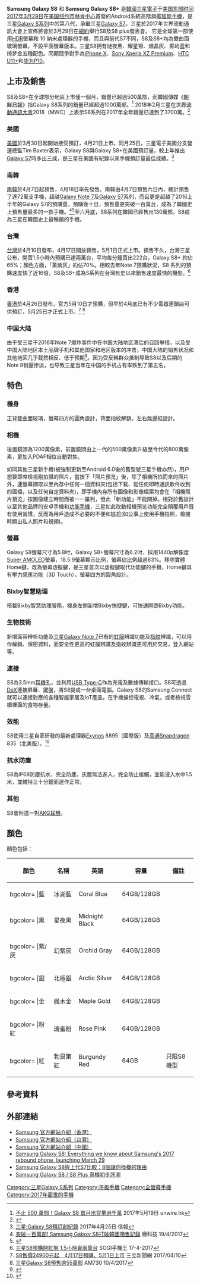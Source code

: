 {{noteTA
| T = Samsung Galaxy S8
| 1 = zh-tw:Galaxy;zh-hk:Galaxy;zh-cn:盖乐世
| 2 = zh-tw:三星Galaxy;zh-hk:Samsung Galaxy;zh-cn:三星盖乐世
| G1 = IT
}}
{{Infobox mobile phone
| name         = Samsung Galaxy S8<br>Samsung Galaxy S8+
| codename     = 夢計劃 (Project Dream)
| logo         = Samsung Galaxy S8 and S8+ logo.png
| logosize     = 250px
| image        = Samsung Galaxy S8 and S8 Plus.png
| imagesize    = 250px
| alt          = <!-- Text that describes the image for visually impaired readers. -->
| caption      = <!-- A caption describing the image (optional) -->
| brand        = [[Samsung_Galaxy|Samsung Galaxy]]
| manufacturer = [[三星電子|三星電子]]
| slogan       = <div>
*全球：'''''Unbox Your Phone'''''
*{{USA}}：'''''Unbox Your Phone'''''
*{{UK}}：'''''Unbox Your Phone'''''
*{{HKG}}：'''''突破框架  無邊視野'''''
*{{CHN}}：'''''突破极限·大有可能'''''
*{{TWN}}：'''''解放你的手機'''''
</div>
| series       = [[三星Galaxy_S系列|Galaxy S]]
| release    = {{Start date and age|2017|04|18}}（南韓）<br /> {{Start date and age|2017|04|21}}（全球）
| available    = 
| unitssold    = <!-- Total number of units sold to the public. -->
| unitsshipped = <!-- Total number of units shipped from factories. -->
| predecessor  = [[Samsung_Galaxy_S7|Samsung Galaxy S7]]
| related      = [[Samsung_Galaxy_Note_7|Samsung Galaxy Note 7]]、[[Samsung_Galaxy_Note_8|Samsung Galaxy Note 8]]
| type         = [[平板手機|平板手機]]
| form         = [[手機規格|平板式]]
| size         = '''Galaxy S8'''<br />{{convert|148.9|mm|in|abbr=on}}高<br /> {{convert|68.1|mm|in|abbr=on}}寬<br /> {{convert|8.0|mm|in|abbr=on}}厚<br />'''Galaxy S8+'''<br />{{convert|159.5|mm|in|abbr=on}}高<br /> {{convert|73.4|mm|in|abbr=on}}寬<br /> {{convert|8.1|mm|in|abbr=on}}厚
| weight       = S8：{{convert|152|g|oz|abbr=on}} <br /> S8+：{{convert|173|g|oz|abbr=on}}
| os           = 官方原始版本[[Android_Nougat|Android 7.0]]<br>官方最後版本[[Android_Pie|Android 9.0]]<br>第三方版本[[Android_Q|Android 10.0]]
|soc          = {{plainlist|
* '''國際版/部分加拿大版:''' [[三星Exynos|Samsung Exynos]] 8895
* '''北美和中國/港版:''' [[驍龍|高通驍龍]] 835
}}
| cpu          = <!-- Clock speed, manufacturer, model number, model name, number of cores -->
| gpu          = <!-- Clock speed, manufacturer, model number, model name, number of cores -->
| memory       = 4 [[Gigabyte|GB]] [[Mobile_DDR#LPDDR4|LPDDR4X]] [[隨機存取記憶體|RAM]] <br /> 6 [[Gigabyte|GB]] [[Mobile_DDR#LPDDR4|LPDDR4X]] [[隨機存取記憶體|RAM]]
| storage      = 64 GB [[Universal_Flash_Storage|UFS]] 2.1 <br />128 GB [[Universal_Flash_Storage|UFS]] 2.1
| memory_card  = [[microSDXC|microSDXC]],最大擴充至 256 GB 
| battery      = {{plainlist|
* '''S8:''' 3000 mAh
* '''S8+:''' 3500 mAh
}}
| input        = '''感應器：'''<br />
{{plainlist|
* 加速規
* 氣壓計
* 指紋掃描
* 虹膜掃描
* 地磁掃描
* 陀螺儀
* 霍爾效應傳感器
* 接近感應器
}}
'''Other'''<br />
{{plainlist|
* 物理音量鍵
* Bixby智能助理
}}
| display      = {{ubl
|2960×1440 [[1440p|1440p]] [[Super_AMOLED|Super AMOLED]],
|'''S8:'''  {{convert|5.8|in|mm|abbr=on}}, 225 ppcm (572 [[pixels_per_inch|ppi]])
|'''S8+:''' {{convert|6.2|in|mm|abbr=on}}, 208 ppcm (529 ppi)
}}
| ext_display  = <!-- Description of the secondary or external display, if applicable -->
|rear_camera  = 12 [[Megapixel|MP]] (1.4 µm), f/1.7 [[f-number|aperture]], [[4K解析度|4K]] @ 30 [[幀率|fps]], [[1080p|1080p]] @ 60 fps, [[720p|720p]] @ 240 fps
| front camera = 8 MP, autofocus
| sound        = <!-- Sound and audio features e.g. speaker(s), audio jack, vibration motor, etc. -->
| connectivity = <!-- Physical and wireless e.g. Micro USB, Bluetooth 2.1, 802.11b/g/n WiFi, etc. -->
| other        = <!-- Other key capabilities and specifications not noted above (e.g. WiFi hotspot, Gorilla glass display, etc.) -->
| sar          = <!-- Specific absorption rate in W/kg -->
| hac          = <!-- Hearing aid compatibility -->
| website      = {{URL|http://www.samsung.com/global/galaxy/galaxy-s8/}}
| references   = <ref>{{cite web |title=Samsung Galaxy S8 Specifications |url=http://www.samsung.com/global/galaxy/galaxy-s8/specs/ |publisher=[[Samsung|Samsung]] |accessdate=2017-03-30 |deadurl=no |archiveurl=https://web.archive.org/web/20170329183758/http://www.samsung.com/global/galaxy/galaxy-s8/specs/ |archivedate=2017-03-29 }}</ref> <ref>{{cite web|url=http://www.phonearena.com/news/See-the-Samsung-Galaxy-S7-camera-and-its-blazing-fast-autofocus-in-action_id78875|title=See the Samsung Galaxy S7 camera and its blazing fast autofocus in action|work=PhoneArena|accessdate=2016-07-28|deadurl=no|archiveurl=https://web.archive.org/web/20160809080733/http://www.phonearena.com/news/See-the-Samsung-Galaxy-S7-camera-and-its-blazing-fast-autofocus-in-action_id78875|archivedate=2016-08-09}}</ref> <ref>{{cite web|url=http://bgr.com/2017/03/29/galaxy-s8-plus-specs-official/|title=Galaxy S8 and Galaxy S8+: The full specs|accessdate=2017-03-30|deadurl=no|archiveurl=https://web.archive.org/web/20170329224807/http://bgr.com/2017/03/29/galaxy-s8-plus-specs-official/|archivedate=2017-03-29}}</ref>
|successor=[[三星Galaxy_S9|Samsung Galaxy S9]]|modelnumber=SM-G950 (S8) <br>SM-G955 (S8+)}}
'''Samsung Galaxy S8''' 和 '''Samsung Galaxy S8+''' 是[[韓國|韓國]][[三星電子|三星電子]]于[[美国东部时间|美国东部时间]][[2017年|2017年]][[3月29日|3月29日]]在[[美国|美国]][[纽约市|纽约市]][[林肯中心|林肯中心]]首發的Android系統高階旗艦[[智能手機|智能手機]]，是三星[[Galaxy_S系列|Galaxy S系列]]中的第八代，承繼三星[[Galaxy_S7|Galaxy S7]]。三星於2017年世界流動通訊大會上宣佈將會於3月29日在[[紐約|紐約]]舉行S8及S8 plus發表會。 它是全球第一部使用[[高動態範圍|HDR]]螢幕和 10 納米處理器的手機，而且與前代S7不同，S8及S8+均為雙曲面玻璃螢幕，不設平面螢幕版本。三星S8拥有谜夜黑、耀星银、烟晶灰、雾屿蓝和绮梦金五種配色。同期競爭對手為[[iPhone_X|iPhone X]]、[[Sony_Xperia_XZ_Premium|Sony Xperia XZ Premium]]、[[HTC_U11+|HTC U11+]]和[[华为P10|华为P10]]。


==上市及銷售==
S8及S8+在全球部分地區上市僅一個月，銷量已超過500萬部，而韓國傳媒《[[朝鮮日報|朝鮮日報]]》指Galaxy S8系列的銷量已經超過1000萬部。<ref>[https://unwire.hk/2017/05/19/more-than-5m-galaxy-s8-sales-reached-10m/mobile-phone/ 不止 500 萬部！Galaxy S8 首月出貨量過千萬] {{Wayback|url=https://unwire.hk/2017/05/19/more-than-5m-galaxy-s8-sales-reached-10m/mobile-phone/ |date=20170519065433 }}2017年5月19日 unwire.hk</ref> 2018年2月三星在[[世界流動通訊大會|世界流動通訊大會]]2018（MWC）上表示S8系列在2017年全年銷量已達到了3700萬。<ref>{{Cite web |url=https://pro3c.org/4f1a59488326c18003540ca87b4197875f39c108/ |title=三星高東真：S8銷量超3700萬台，中國廠商愛追新，三星更理性 |accessdate=2018-03-02 |archive-date=2018-05-27 |archive-url=https://web.archive.org/web/20180527070106/https://pro3c.org/4f1a59488326c18003540ca87b4197875f39c108/ |dead-url=no }}</ref> 
===美國===
[[美國|美國]]於3月30日起開始接受預訂，4月21日上市。同月25日，三星電子美國分支營運總監Tim Baxter表示，Galaxy S8與Galaxy S8+在美國預訂量，較上年推出[[Galaxy_S7|Galaxy S7]]時多出三成，是三星在美國有紀錄以來手機預訂量最佳成績。<ref>[http://www2.hkej.com/instantnews/international/article/1547875 三星:Galaxy S8預訂創紀錄] {{Wayback|url=http://www2.hkej.com/instantnews/international/article/1547875 |date=20170427003202 }}2017年4月25日 信報</ref> 

===南韓===
[[南韓|南韓]]於4月7日起預售，4月18日率先發售。南韓由4月7日預售六日內，總計預售了達72萬支手機，超越[[Galaxy_Note_7|Galaxy Note 7]]及[[Galaxy_S7|Galaxy S7]]系列，而且更是超越了2016上半年的Galaxy S7的預購量，預購後十日，預售量更突破一百萬台，成為了韓國史上預售量最多的一款手機。<ref>[https://www.cool3c.com/article/123288 突破一百萬部! Samsung Galaxy S8打破韓國預售記錄] {{Wayback|url=https://www.cool3c.com/article/123288 |date=20170420143153 }}癮科技 19/4/2017</ref><ref>{{Cite web |url=http://m.appledaily.com.tw/realtimenews/article/new/20170413/1097120/ |title=S8出運了！三星：6天預購量飆72萬支遠勝S7 |accessdate=2017-04-14 |archive-date=2017-04-14 |archive-url=https://web.archive.org/web/20170414164117/http://m.appledaily.com.tw/realtimenews/article/new/20170413/1097120/ |dead-url=no }}</ref>至六月底，S8系列在韓國已經售出130萬部，S8成為三星在韓國史上最暢銷的手機。

===台灣===
[[台灣|台灣]]於4月10日發布，4月17日開放預售，5月1日正式上市。預售不久，台灣三星公布，開賣1.5小時內預購已達兩萬台，平均每分鐘賣出222台，Galaxy S8+ 約佔 65%；顏色方面，「薰紫灰」約佔70%。相較去年Note 7預購狀況，S8 系列的預購速度快了近16倍，S8及S8+成為S系列在台灣有史以來銷售速度最快的機型。<ref>[https://www.sogi.com.tw/articles/samsung_galaxy_s8/6249119 三星S8預購開紅盤 1.5小時賣兩萬台] {{Wayback|url=https://www.sogi.com.tw/articles/samsung_galaxy_s8/6249119 |date=20170418001400 }}SOGI手機王 17-4-2017</ref>

===香港===
[[香港|香港]]於4月26日發布，官方5月10日才預購，但早於4月底已有不少電器連鎖店可供預訂，5月25日才正式上市。<ref>[https://technews.tw/2017/04/10/samsung-galaxy-s8-4/ S8售價24900元起　4月17日預購、5月1日上市] {{Wayback|url=https://technews.tw/2017/04/10/samsung-galaxy-s8-4/ |date=20170411054301 }}三立新聞網 2017/04/10</ref> <ref>[https://www.am730.com.hk/news/%E7%A7%91%E6%8A%80/%E4%B8%89%E6%98%9Fgalaxy-s8%E9%A0%90%E5%94%AE%E9%80%BE55%E8%90%AC%E9%83%A8-73560 三星Galaxy S8預售逾55萬部] {{Wayback|url=https://www.am730.com.hk/news/%E7%A7%91%E6%8A%80/%E4%B8%89%E6%98%9Fgalaxy-s8%E9%A0%90%E5%94%AE%E9%80%BE55%E8%90%AC%E9%83%A8-73560 |date=20170410215257 }}AM730 10/4/2017</ref>

===中国大陆===
由于受三星于2016年Note 7爆炸事件中在中国大陆地区滞后的召回举措，以及受中国大陆地区本土品牌手机和其他国家和地区版本的冲击，中国大陆的销售状况和其他地区几乎截然相反、低于预期<ref name="报道1228A">{{cite web |author1=奕含 |title=三星手机“中国大本营”将关闭，占有率从20%跌破1% |url=https://www.guancha.cn/economy/2018_12_19_483829_s.shtml |website=观察者网 |accessdate=2018-12-28 |location=上海 |language=zh-cn |archive-date=2018-12-29 |archive-url=https://web.archive.org/web/20181229031308/https://www.guancha.cn/economy/2018_12_19_483829_s.shtml |dead-url=no }}</ref>。因为受反韩群众抵制导致S8以及后期的Note 8销量惨淡，也导致三星当年在中国的手机占有率跌到了第五名。

==特色==
{{Multiple Image
| width = 
| header = 三星Galaxy S系列
| footer = 
| image1 = Samsung Galaxy S.jpg
| width1 = 175
| alt1 = 
| caption1 = 三星Galaxy S8 和 S8+
| image2 = Galaxy S.jpg
| width2 = 175
| alt2 = 
| caption2 = 
}}
===機身===
正背雙曲面玻璃，螢幕四方的圓角設計，背面指紋解鎖，左右無邊框設計。

===相機===
後置鏡頭為1200萬像素，前置鏡頭由上一代的500萬像素升級至今代的800萬像素，更加入PDAF相位自動對焦。

如同其他三星新手機(被強制更新至Android 6.0後的舊型號三星手機亦然)，用户想要即席檢視剛拍攝的照片，當按下「照片預览」後，除了相機所拍而來的照片外，連螢幕擷取以至內存中任何一個資料夾(包括下載、從任何即時通訊軟件收到的圖檔，以及任何自定資料夾)，即手機內存所有圖像和影像檔案均會在「相機照片預览」按圖像建立時間而被一一羅列，但此「新功能」不能關掉。相對於舊設計以至其他品牌的安卓手機和[[功能手機|功能手機]]，三星如此改動相機預览功能完全顛覆用戶既有使用習慣，反而為用戶造成不必要的不便和尴尬(如公事上使用手機拍照，檢閱時顯出私人照片和視頻)。

===螢幕===
Galaxy S8螢幕尺寸為5.8吋，Galaxy S8+螢幕尺寸為6.2吋，採用1440p解像度[[Super_AMOLED|Super AMOLED]]螢幕，18.5:9螢幕顯示比例，螢幕佔比例超過83%。移除實體Home鍵，改為螢幕虛擬鍵，是三星首次以虛擬鍵取代功能鍵的手機，Home鍵具有壓力感應功能（3D Touch），螢幕四方的圓角設計。

===Bixby智慧助理===
{{main|Bixby}}
搭載Bixby智慧助理服務，機身左側新增Bixby快捷鍵，可快速開啓Bixby功能。

===生物技術===
新增面容辨析功能及[[三星Galaxy_Note_7|三星Galaxy Note 7]]已有的[[虹膜|虹膜]]辨識功能及[[指紋|指紋]]辨識，可以用作解鎖、保密資料，而安全性更高的虹膜辨識及指紋辨識更可用於交易，登入網站等。

===連接===
S8為3.5mm[[TRS端子|耳機孔]]，並利用[[USB_Type-C|USB Type-C]]作為充電及數據傳輸接口。S8可透過[[三星DeX|DeX]]連接屏幕、鍵盤，將S8變成一台桌面電腦。Galaxy S8的Samsung Connect就可以連接對應的各種智能家居及IoT產品，在手機操控電視、冷氣，或者檢視雪櫃裡面的食物存量。

===效能===
S8使用三星自家研發的最新處理器[[三星Exynos|Exynos]] 8895（國際版）及[[高通|高通]][[Snapdragon|Snapdragon]] 835（北美版）。<ref>{{Cite news|url=https://qooah.com/2017/03/30/samsung-galaxy-s8-s8-plus-xperia-xz-premium-g6/|title=硬體規格比一比：Samsung Galaxy S8、S8+、Sony Xperia XZ Premium 與 LG G6|newspaper=qooah.com|accessdate=2017-03-29|deadurl=no|archiveurl=https://web.archive.org/web/20170331025108/https://qooah.com/2017/03/30/samsung-galaxy-s8-s8-plus-xperia-xz-premium-g6/|archivedate=2017-03-31}}</ref>

=== 抗水防塵 ===
{{main|國際防護等級認證}}
S8為IP68防塵抗水，完全防塵，灰塵無法進入，完全防止接觸，並能浸入水中1.5米，並維持三十分鐘而運作正常。

===其他===
S8會附送一對[[AKG|AKG]][[耳機|耳機]]。

==顏色==
顏色包括：
{| class="wikitable + sortable"
|-
!顏色               !!名稱    !!英語       !!容量     !!備註                      
|-
| bgcolor= |藍 ||冰湖藍 ||Coral Blue ||64GB/128GB||
|-
| bgcolor= |黑  ||星夜黑  ||Midnight Black ||64GB/128GB||
|-
| bgcolor= |紫/灰  ||幻紫灰    ||Orchid Gray ||64GB/128GB||
|-
| bgcolor= |銀  ||北極銀    ||Arctic Silver ||64GB/128GB|| 
|-
| bgcolor= |金  ||楓木金  ||Maple Gold ||64GB/128GB||
|-
| bgcolor= |粉紅  ||瑰蜜粉 ||Rose Pink ||64GB/128GB|| 
|-
| bgcolor= |紅  ||勃艮第紅 ||Burgundy Red ||64GB|| 只限S8機型

|}

==參考資料==
<references />

==外部連結==
*[http://www.samsung.com/hk/smartphones/galaxy-s8/ Samsung 官方網站介紹（香港）]{{Wayback|url=http://www.samsung.com/hk/smartphones/galaxy-s8/ |date=20170330044057 }}
*[http://www.samsung.com/tw/smartphones/galaxy-s8/ Samsung 官方網站介紹（台灣）]{{Wayback|url=http://www.samsung.com/tw/smartphones/galaxy-s8/ |date=20170426024022 }}
*[http://www.samsung.com/cn/smartphones/galaxy-s8/ Samsung 官方網站介紹（中國）]{{Wayback|url=http://www.samsung.com/cn/smartphones/galaxy-s8/ |date=20170426173731 }}
*[https://www.cnet.com/products/samsung-galaxy-s8/preview/ Samsung Galaxy S8: Everything we know about Samsung's 2017 rebound phone, launching March 29]{{Wayback|url=https://www.cnet.com/products/samsung-galaxy-s8/preview/ |date=20170303023737 }}
*[https://www.hk01.com/%E7%A7%91%E6%8A%80%E7%8E%A9%E7%89%A9/81257/Samsung-Galaxy-S8%E8%88%87%E4%B8%8A%E4%BB%A3S7%E6%AF%94%E8%BC%83-8%E5%80%8B%E8%AE%93%E4%BD%A0%E6%8F%9B%E6%A9%9F%E7%9A%84%E7%90%86%E7%94%B1 Samsung Galaxy S8與上代S7比較：8個讓你換機的理由]{{Wayback|url=https://www.hk01.com/%E7%A7%91%E6%8A%80%E7%8E%A9%E7%89%A9/81257/Samsung-Galaxy-S8%E8%88%87%E4%B8%8A%E4%BB%A3S7%E6%AF%94%E8%BC%83-8%E5%80%8B%E8%AE%93%E4%BD%A0%E6%8F%9B%E6%A9%9F%E7%9A%84%E7%90%86%E7%94%B1 |date=20180528052601 }}
*[https://unwire.hk/2017/03/30/samsung-galaxy-s8-s8-plus-review/review-2/ Samsung Galaxy S8 / S8 Plus 真機初步評測]{{Wayback|url=https://unwire.hk/2017/03/30/samsung-galaxy-s8-s8-plus-review/review-2/ |date=20170330080727 }}

{{S-start}}
{{Succession box
|title  = Samsung Galaxy S8<br />Samsung Galaxy S8+
|years  = 2017
|before = [[三星Galaxy_S7|Samsung Galaxy S7<br />Samsung Galaxy S7 Edge]]
|after  = [[三星Galaxy_S9|Samsung Galaxy S9<br />Samsung Galaxy S9+]]
}}
{{S-end}}

{{Galaxy S}}

[[Category:三星Galaxy_S系列|Category:三星Galaxy S系列]]
[[Category:平板手機|Category:平板手機]]
[[Category:全螢幕手機|Category:全螢幕手機]]
[[Category:2017年面世的手機|Category:2017年面世的手機]]
